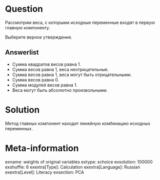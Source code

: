 Question
========

Рассмотрим веса, с которыми исходные переменные входят в первую главную компоненту. 

Выберите верное утверждение.

Answerlist
----------
* Сумма квадратов весов равна 1. 
* Сумма весов равна 1, веса неотрицательные. 
* Сумма весов равна 1, веса могут быть отрицательными. 
* Сумма весов равна 0.
* Сумма модулей весов равна 1.
* Веса могут быть абсолютно произвольными. 

Solution
========

Метод главных компонент находит линейную комбинацию исходных переменных. 

Meta-information
================
exname: weights of original variables
extype: schoice
exsolution: 100000
exshuffle: 6
exextra[Type]: Calculation
exextra[Language]: Russian
exextra[Level]: Literacy
exsection: PCA
